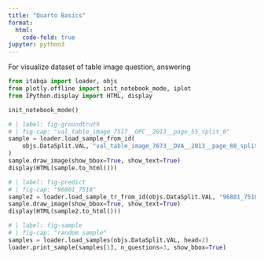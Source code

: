 ```yaml
---
title: "Quarto Basics"
format:
  html:
    code-fold: true
jupyter: python3
---
```


For visualize dataset of table image question, answering


```python
from itabqa import loader, objs
from plotly.offline import init_notebook_mode, iplot
from IPython.display import HTML, display

init_notebook_mode()
```


```python
# | label: fig-groundtruth
# | fig-cap: "val_table_image_7517__GPC__2013__page_55_split_0"
sample = loader.load_sample_from_id(
    objs.DataSplit.VAL, "val_table_image_7673__DVA__2013__page_88_split_0"
)
sample.draw_image(show_bbox=True, show_text=True)
display(HTML(sample.to_html()))

```

```python
# | label: fig-predict
# | fig-cap: "96801_7518"
sample2 = loader.load_sample_tr_from_id(objs.DataSplit.VAL, "96801_7518")
sample.draw_image(show_bbox=True, show_text=True)
display(HTML(sample2.to_html()))
```


```python
# | label: fig-sample
# | fig-cap: "random sample"
samples = loader.load_samples(objs.DataSplit.VAL, head=2)
loader.print_sample(samples[1], n_questions=3, show_bbox=True)
```







